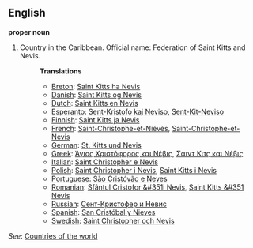 ==English==

'''proper noun'''

# Country in the Caribbean. Official name: Federation of Saint Kitts and Nevis.
#:'''Translations'''
#:*[[Breton]]: [[Saint Kitts ha Nevis]]
#:*[[Danish]]: [[Saint Kitts og Nevis]]
#:*[[Dutch]]: [[Saint Kitts en Nevis]]
#:*[[Esperanto]]: [[Sent-Kristofo kaj Neviso]], [[Sent-Kit-Neviso]]
#:*[[Finnish]]: [[Saint Kitts ja Nevis]]
#:*[[French]]: [[Saint-Christophe-et-Niévès]], [[Saint-Christophe-et-Nevis]]
#:*[[German]]: [[St. Kitts und Nevis]]
#:*[[Greek]]: [[Άγιος Χριστόφορος και Νέβις]], [[Σαιντ Κιτς και Νέβις]]
#:*[[Italian]]: [[Saint Christopher e Nevis]]
#:*[[Polish]]: [[Saint Christopher i Nevis]], [[Saint Kitts i Nevis]]
#:*[[Portuguese]]: [[São Cristóvão e Neves]]
#:*[[Romanian]]: [[Sfântul Cristofor &#351i Nevis]], [[Saint Kitts &#351 Nevis]]
#:*[[Russian]]: [[Сент-Кристофер и Невис]]
#:*[[Spanish]]: [[San Cristóbal y Nieves]]
#:*[[Swedish]]: [[Saint Christopher och Nevis]]

''See'': [[Countries of the world]]